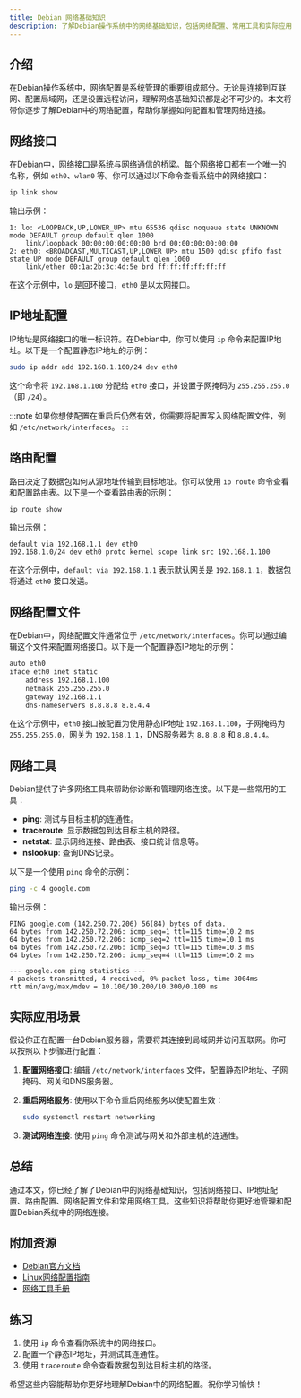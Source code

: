 ```yaml
---
title: Debian 网络基础知识
description: 了解Debian操作系统中的网络基础知识，包括网络配置、常用工具和实际应用场景。
---
```


## 介绍

在Debian操作系统中，网络配置是系统管理的重要组成部分。无论是连接到互联网、配置局域网，还是设置远程访问，理解网络基础知识都是必不可少的。本文将带你逐步了解Debian中的网络配置，帮助你掌握如何配置和管理网络连接。

## 网络接口

在Debian中，网络接口是系统与网络通信的桥梁。每个网络接口都有一个唯一的名称，例如 `eth0`、`wlan0` 等。你可以通过以下命令查看系统中的网络接口：

```bash
ip link show
```

输出示例：

```
1: lo: <LOOPBACK,UP,LOWER_UP> mtu 65536 qdisc noqueue state UNKNOWN mode DEFAULT group default qlen 1000
    link/loopback 00:00:00:00:00:00 brd 00:00:00:00:00:00
2: eth0: <BROADCAST,MULTICAST,UP,LOWER_UP> mtu 1500 qdisc pfifo_fast state UP mode DEFAULT group default qlen 1000
    link/ether 00:1a:2b:3c:4d:5e brd ff:ff:ff:ff:ff:ff
```

在这个示例中，`lo` 是回环接口，`eth0` 是以太网接口。

## IP地址配置

IP地址是网络接口的唯一标识符。在Debian中，你可以使用 `ip` 命令来配置IP地址。以下是一个配置静态IP地址的示例：

```bash
sudo ip addr add 192.168.1.100/24 dev eth0
```

这个命令将 `192.168.1.100` 分配给 `eth0` 接口，并设置子网掩码为 `255.255.255.0`（即 `/24`）。

:::note
如果你想使配置在重启后仍然有效，你需要将配置写入网络配置文件，例如 `/etc/network/interfaces`。
:::

## 路由配置

路由决定了数据包如何从源地址传输到目标地址。你可以使用 `ip route` 命令查看和配置路由表。以下是一个查看路由表的示例：

```bash
ip route show
```

输出示例：

```
default via 192.168.1.1 dev eth0 
192.168.1.0/24 dev eth0 proto kernel scope link src 192.168.1.100
```

在这个示例中，`default via 192.168.1.1` 表示默认网关是 `192.168.1.1`，数据包将通过 `eth0` 接口发送。

## 网络配置文件

在Debian中，网络配置文件通常位于 `/etc/network/interfaces`。你可以通过编辑这个文件来配置网络接口。以下是一个配置静态IP地址的示例：

```bash
auto eth0
iface eth0 inet static
    address 192.168.1.100
    netmask 255.255.255.0
    gateway 192.168.1.1
    dns-nameservers 8.8.8.8 8.8.4.4
```

在这个示例中，`eth0` 接口被配置为使用静态IP地址 `192.168.1.100`，子网掩码为 `255.255.255.0`，网关为 `192.168.1.1`，DNS服务器为 `8.8.8.8` 和 `8.8.4.4`。

## 网络工具

Debian提供了许多网络工具来帮助你诊断和管理网络连接。以下是一些常用的工具：

- **ping**: 测试与目标主机的连通性。
- **traceroute**: 显示数据包到达目标主机的路径。
- **netstat**: 显示网络连接、路由表、接口统计信息等。
- **nslookup**: 查询DNS记录。

以下是一个使用 `ping` 命令的示例：

```bash
ping -c 4 google.com
```

输出示例：

```
PING google.com (142.250.72.206) 56(84) bytes of data.
64 bytes from 142.250.72.206: icmp_seq=1 ttl=115 time=10.2 ms
64 bytes from 142.250.72.206: icmp_seq=2 ttl=115 time=10.1 ms
64 bytes from 142.250.72.206: icmp_seq=3 ttl=115 time=10.3 ms
64 bytes from 142.250.72.206: icmp_seq=4 ttl=115 time=10.2 ms

--- google.com ping statistics ---
4 packets transmitted, 4 received, 0% packet loss, time 3004ms
rtt min/avg/max/mdev = 10.100/10.200/10.300/0.100 ms
```

## 实际应用场景

假设你正在配置一台Debian服务器，需要将其连接到局域网并访问互联网。你可以按照以下步骤进行配置：

1. **配置网络接口**: 编辑 `/etc/network/interfaces` 文件，配置静态IP地址、子网掩码、网关和DNS服务器。
2. **重启网络服务**: 使用以下命令重启网络服务以使配置生效：

   ```bash
   sudo systemctl restart networking
   ```
3. **测试网络连接**: 使用 `ping` 命令测试与网关和外部主机的连通性。

## 总结

通过本文，你已经了解了Debian中的网络基础知识，包括网络接口、IP地址配置、路由配置、网络配置文件和常用网络工具。这些知识将帮助你更好地管理和配置Debian系统中的网络连接。

## 附加资源

- [Debian官方文档](https://www.debian.org/doc/)
- [Linux网络配置指南](https://www.linux.com/training-tutorials/linux-networking-commands-beginners/)
- [网络工具手册](https://linux.die.net/man/)

## 练习

1. 使用 `ip` 命令查看你系统中的网络接口。
2. 配置一个静态IP地址，并测试其连通性。
3. 使用 `traceroute` 命令查看数据包到达目标主机的路径。

希望这些内容能帮助你更好地理解Debian中的网络配置。祝你学习愉快！